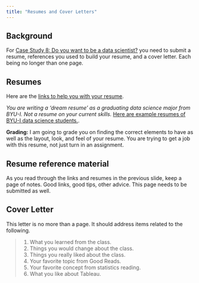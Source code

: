 ```yaml
---
title: "Resumes and Cover Letters"
---
```


## Background

For [Case Study 8: Do you want to be a data scientist?](../project.html#Case_Study_8:_Do_you_want_to_be_a_data_scientist) you need to submit a resume, references you used to build your resume, and a cover letter.  Each being no longer than one page.

## Resumes

Here are the [links to help you with your resume](../resume.html).

_You are writing a 'dream resume' as a graduating data science major from BYU-I. Not a resume on your current skills._ [Here are example resumes of BYU-I data science students.](https://byuidatascience.github.io/resume_example.html#dylan_mcdowell).

**Grading:** I am going to grade you on finding the correct elements to have as well as the layout, look, and feel of your resume. You are trying to get a job with this resume, not just turn in an assignment.

## Resume reference material

As you read through the links and resumes in the previous slide, keep a page of notes.  Good links, good tips, other advice.  This page needs to be submitted as well.


## Cover Letter

This letter is no more than a page.  It should address items related to the following.

> 1. What you learned from the class.
> 2. Things you would change about the class.
> 3. Things you really liked about the class.
> 4. Your favorite topic from Good Reads.
> 5. Your favorite concept from statistics reading.
> 6. What you like about Tableau.
